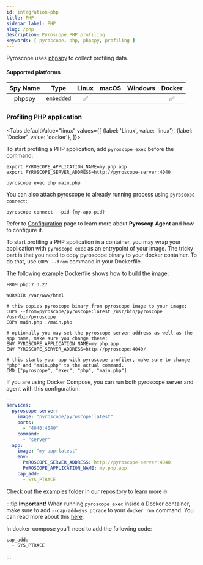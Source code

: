 ```yaml
---
id: integration-php
title: PHP
sidebar_label: PHP
slug: /php
description: Pyroscope PHP profiling
keywords: [ pyroscope, php, phpspy, profiling ]
---
```





Pyroscope uses [phpspy](https://github.com/adsr/phpspy) to collect profiling data.

#### Supported platforms

| Spy Name     | Type         | Linux | macOS | Windows | Docker |
|:------------:|:------------:|:-----:|:-----:|:-------:|:------:|
| phpspy       | `embedded`   |   ✅  |       |         |   ✅   |

###  Profiling PHP application

<Tabs
  defaultValue="linux"
  values={[
    {label: 'Linux', value: 'linux'},
    {label: 'Docker', value: 'docker'},
  ]}>
  <TabItem value="linux">

To start profiling a PHP application, add `pyroscope exec` before the command:

```shell
export PYROSCOPE_APPLICATION_NAME=my.php.app
export PYROSCOPE_SERVER_ADDRESS=http://pyroscope-server:4040

pyroscope exec php main.php
```

You can also attach pyroscope to already running process using `pyroscope connect`:

```shell
pyroscope connect --pid {my-app-pid}
```

Refer to [Configuration](/docs/agent-configuration-overview) page to learn more about **Pyroscop Agent** and how to configure it.

  </TabItem>
  <TabItem value="docker">

To start profiling a PHP application in a container, you may wrap your application with `pyroscope exec` as an
entrypoint of your image. The tricky part is that you need to copy pyroscope binary to your docker container.
To do that, use `COPY --from` command in your Dockerfile.

The following example Dockerfile shows how to build the image:
```shell
FROM php:7.3.27

WORKDIR /var/www/html

# this copies pyroscope binary from pyroscope image to your image:
COPY --from=pyroscope/pyroscope:latest /usr/bin/pyroscope /usr/bin/pyroscope
COPY main.php ./main.php

# optionally you may set the pyroscope server address as well as the app name, make sure you change these:
ENV PYROSCOPE_APPLICATION_NAME=my.php.app
ENV PYROSCOPE_SERVER_ADDRESS=http://pyroscope:4040/

# this starts your app with pyroscope profiler, make sure to change "php" and "main.php" to the actual command.
CMD ["pyroscope", "exec", "php", "main.php"]
```

If you are using Docker Compose, you can run both pyroscope server and agent with this configuration:

```yaml
---
services:
  pyroscope-server:
    image: "pyroscope/pyroscope:latest"
    ports:
      - "4040:4040"
    command:
      - "server"
  app:
    image: "my-app:latest"
    env:
      PYROSCOPE_SERVER_ADDRESS: http://pyroscope-server:4040
      PYROSCOPE_APPLICATION_NAME: my.php.app
    cap_add:
      - SYS_PTRACE
```

Check out the [examples](https://github.com/pyroscope-io/pyroscope/tree/main/examples/php) folder in our repository to learn more 🔥

:::tip **Important!**
When running `pyroscope exec` inside a Docker container, make sure to add `--cap-add=sys_ptrace` to your `docker run` command. You can read more about this [here](https://jvns.ca/blog/2020/04/29/why-strace-doesnt-work-in-docker/).

In docker-compose you'll need to add the following code:
```
cap_add:
  - SYS_PTRACE
```
:::

  </TabItem>

</Tabs>
